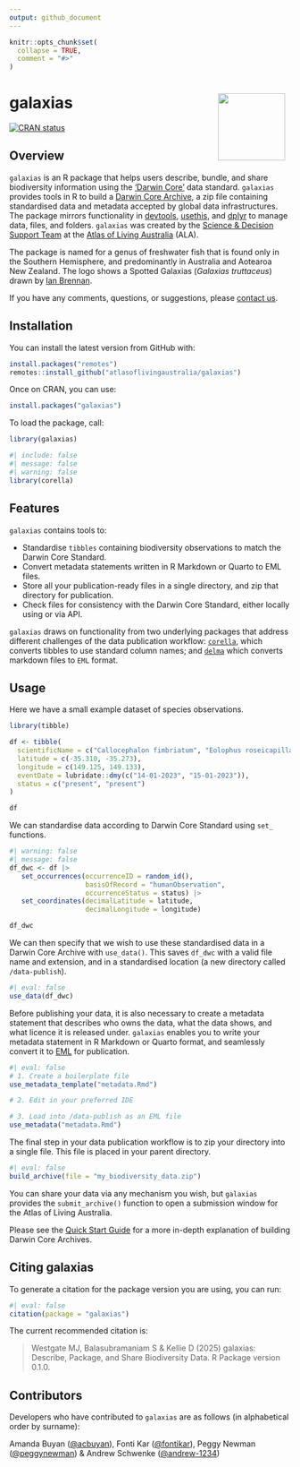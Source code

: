 ```yaml
---
output: github_document
---
```


<!-- README.md is generated from README.Rmd. Please edit that file -->

```r
knitr::opts_chunk$set(
  collapse = TRUE,
  comment = "#>"
)
```

# galaxias <img src="man/figures/logo.png" align="right" style="margin: 0px 10px 0px 10px;" alt="" width="120"/><br>

<!-- badges: start -->
[![CRAN status](https://www.r-pkg.org/badges/version/galaxias)](https://CRAN.R-project.org/package=galaxias)
<!-- badges: end -->

## Overview

`galaxias` is an R package that helps users describe, bundle, and share biodiversity information using the ['Darwin Core'](https://dwc.tdwg.org) data standard. `galaxias` provides tools in R to build a [Darwin Core Archive](https://ipt.gbif.org/manual/en/ipt/latest/dwca-guide#what-is-darwin-core-archive-dwc-a), a zip file containing standardised data and metadata accepted by global data infrastructures. The package mirrors functionality in [devtools](https://devtools.r-lib.org/), [usethis](https://usethis.r-lib.org/), and [dplyr](https://dplyr.tidyverse.org/) to manage data, files, and folders. `galaxias` was created by the [Science & Decision Support Team](https://labs.ala.org.au) at the [Atlas of Living Australia](https://www.ala.org.au) (ALA).

The package is named for a genus of freshwater fish that is found only in the Southern Hemisphere, and predominantly in Australia and Aotearoa New Zealand. The logo shows a Spotted Galaxias (_Galaxias truttaceus_) drawn by [Ian Brennan](http://www.iangbrennan.org).

If you have any comments, questions, or suggestions, please [contact us](mailto:support@ala.org.au).
 
## Installation
You can install the latest version from GitHub with:

```r
install.packages("remotes")
remotes::install_github("atlasoflivingaustralia/galaxias")
```

Once on CRAN, you can use:

```r
install.packages("galaxias")
```

To load the package, call:

```r
library(galaxias)
```

```r
#| include: false
#| message: false
#| warning: false
library(corella)
```

## Features

`galaxias` contains tools to:

 - Standardise `tibbles` containing biodiversity observations to match the 
   Darwin Core Standard.
 - Convert metadata statements written in R Markdown or Quarto to EML files.
 - Store all your publication-ready files in a single directory, and zip
   that directory for publication.
 - Check files for consistency with the Darwin Core Standard, either locally 
   using or via API.

`galaxias` draws on functionality from two underlying packages that address different challenges of the data publication workflow: [`corella`](https://corella.ala.org.au), which converts tibbles to use standard column names; and [`delma`](https://delma.ala.org.au) which converts markdown files to `EML` format.

## Usage

Here we have a small example dataset of species observations.

```r
library(tibble)

df <- tibble(
  scientificName = c("Callocephalon fimbriatum", "Eolophus roseicapilla"),
  latitude = c(-35.310, -35.273), 
  longitude = c(149.125, 149.133),
  eventDate = lubridate::dmy(c("14-01-2023", "15-01-2023")),
  status = c("present", "present")
)

df
```

We can standardise data according to Darwin Core Standard using `set_` functions.

```r
#| warning: false
#| message: false
df_dwc <- df |>
   set_occurrences(occurrenceID = random_id(),
                   basisOfRecord = "humanObservation",
                   occurrenceStatus = status) |>
   set_coordinates(decimalLatitude = latitude,
                   decimalLongitude = longitude)

df_dwc
```

We can then specify that we wish to use these standardised data in a Darwin Core Archive with `use_data()`. This saves `df_dwc` with a valid file name and extension, and in a standardised location (a new directory called `/data-publish`).

```r
#| eval: false
use_data(df_dwc)
```

Before publishing your data, it is also necessary to create a metadata statement that describes who owns the data, what the data shows, and what licence it is released under. `galaxias` enables you to write your metadata statement in R Markdown or Quarto format, and seamlessly convert it to [EML](https://eml.ecoinformatics.org/) for publication.

```r
#| eval: false
# 1. Create a boilerplate file
use_metadata_template("metadata.Rmd")

# 2. Edit in your preferred IDE

# 3. Load into /data-publish as an EML file
use_metadata("metadata.Rmd")
```

The final step in your data publication workflow is to zip your directory into 
a single file. This file is placed in your parent directory.

```r
#| eval: false
build_archive(file = "my_biodiversity_data.zip")
```

You can share your data via any mechanism you wish, but `galaxias` provides the `submit_archive()` function to open a submission window for the Atlas of Living Australia. 

Please see the [Quick Start Guide](https://galaxias.ala.org.au/R/articles/quick_start_guide.html) for a more in-depth explanation of building Darwin Core Archives.

## Citing galaxias
To generate a citation for the package version you are using, you can run:

```r
#| eval: false
citation(package = "galaxias")
```

The current recommended citation is:

> Westgate MJ, Balasubramaniam S & Kellie D (2025) galaxias: Describe, Package, 
> and Share Biodiversity Data. R Package version 0.1.0.

## Contributors
Developers who have contributed to `galaxias` are as follows (in alphabetical order by surname):

Amanda Buyan ([@acbuyan](https://github.com/acbuyan)), 
Fonti Kar ([@fontikar](https://github.com/fontikar)), 
Peggy Newman ([@peggynewman](https://github.com/peggynewman)) & 
Andrew Schwenke ([@andrew-1234](https://github.com/andrew-1234))
